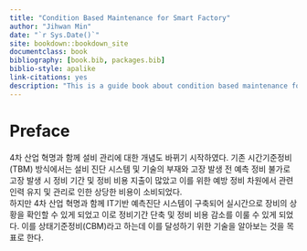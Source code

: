 ```yaml
--- 
title: "Condition Based Maintenance for Smart Factory"
author: "Jihwan Min"
date: "`r Sys.Date()`"
site: bookdown::bookdown_site
documentclass: book
bibliography: [book.bib, packages.bib]
biblio-style: apalike
link-citations: yes
description: "This is a guide book about condition based maintenance for smart factory by using deep learning"
---
```


# Preface

4차 산업 혁명과 함께 설비 관리에 대한 개념도 바뀌기 시작하였다. 기존 시간기준정비(TBM) 방식에서는 
설비 진단 시스템 및 기술의 부재와 고장 발생 전 예측 정비 불가로 고장 발생 시 정비 기간 및 정비 비용 지출이 많았고
이를 위한 예방 정비 차원에서 관련 인력 유지 및 관리로 인한 상당한 비용이 소비되었다. <br>
하지만 4차 산업 혁명과 함께 IT기반 예측진단 시스템이 구축되어 실시간으로 장비의 상황을 확인할 수 있게 되었고 이로 정비기간 단축 및 정비 비용 감소를 이룰 수 있게 되었다. 이를 상태기준정비(CBM)라고 하는데 이를 달성하기 위한
기술을 알아보는 것을 목표로 한다.
